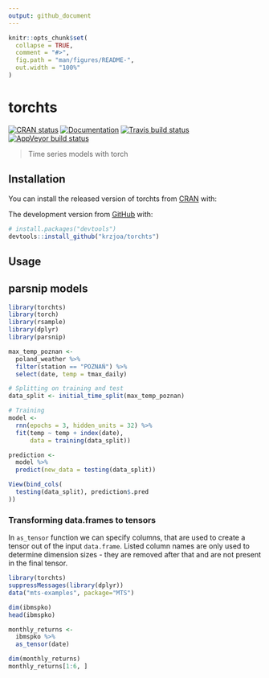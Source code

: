 ```yaml
---
output: github_document
---
```


<!-- README.md is generated from README.Rmd. Please edit that file -->

```r
knitr::opts_chunk$set(
  collapse = TRUE,
  comment = "#>",
  fig.path = "man/figures/README-",
  out.width = "100%"
)
```

# torchts

<!-- badges: start -->
[![CRAN status](https://www.r-pkg.org/badges/version/torchts)](https://CRAN.R-project.org/package=torchts)
[![Documentation](https://img.shields.io/badge/documentation-path.chain-orange.svg?colorB=E91E63)](https://krzjoa.github.io/torchts/)
[![Travis build status](https://travis-ci.com/krzjoa/torchts.svg?branch=master)](https://travis-ci.com/krzjoa/torchts)
[![AppVeyor build status](https://ci.appveyor.com/api/projects/status/github/krzjoa/torchts?branch=master&svg=true)](https://ci.appveyor.com/project/krzjoa/torchts)
<!-- badges: end -->

> Time series models with torch

## Installation

You can install the released version of torchts from [CRAN](https://CRAN.R-project.org) with:

The development version from [GitHub](https://github.com/) with:

``` r
# install.packages("devtools")
devtools::install_github("krzjoa/torchts")
```
## Usage

## parsnip models

```r
library(torchts)
library(torch)
library(rsample)
library(dplyr)
library(parsnip)

max_temp_poznan <- 
  poland_weather %>% 
  filter(station == "POZNAŃ") %>% 
  select(date, temp = tmax_daily)

# Splitting on training and test
data_split <- initial_time_split(max_temp_poznan)

# Training 
model <- 
  rnn(epochs = 3, hidden_units = 32) %>% 
  fit(temp ~ temp + index(date), 
      data = training(data_split))

prediction <-
  model %>%
  predict(new_data = testing(data_split))

View(bind_cols(
  testing(data_split), prediction$.pred
))


```

### Transforming data.frames to tensors

In `as_tensor` function we can specify columns, that are used to 
create a tensor out of the input `data.frame`. Listed column names 
are only used to determine dimension sizes - they are removed after that
and are not present in the final tensor.

```r
library(torchts)
suppressMessages(library(dplyr))
data("mts-examples", package="MTS")

dim(ibmspko)
head(ibmspko)

monthly_returns <- 
  ibmspko %>% 
  as_tensor(date)

dim(monthly_returns)
monthly_returns[1:6, ]
```
